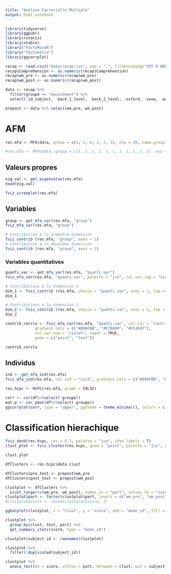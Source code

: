 ```yaml
---
title: "Analyse Factorielle Multiple"
output: html_notebook
---
```


```r
library(tidyverse)
library(ggpubr)
library(rstatix)
library(xtable)
library("FactoMineR")
library("factoextra")
library(ggcorrplot)

recap <- read.csv2("data/recap.csv", sep = ",", fileEncoding="UTF-8-BOM", row.names = 1)
recap$Comprehension <- as.numeric(recap$Comprehension)
recap$wm_pre <- as.numeric(recap$wm_pre)
recap$wm_post <- as.numeric(recap$wm_post)

data <- recap %>%
  filter(groupe == "epuisement") %>%
  select(-id_subject, -back_1_level, -back_2_level, -oxford, -sexe, -age, -groupe)

prepost <- data %>% select(wm_pre, wm_post)

```


# AFM

```r
res.mfa <- MFA(data, group = c(1, 1, 6, 1, 2, 3), ncp = 20, name.group = c("Frappe", "Groupe", "Subjective", "Comprehension", "WM", "Transcription"), type = c("s", "n", "s", "s", "s", "s"))

#res.mfa <- MFA(data, group = c(1, 1, 1, 1, 1, 1, 1, 1, 1, 2, 3), ncp = 20, name.group = c("Frappe", "Groupe", "Pre_motiv", "Mem_diffic", "Transc_diffic", "Quest_diffic", "Fatigue", "Recommencer", "Comprehension", "WM", "Transcription"), type = c("s", "n", "s", "s", "s", "s", "s", "s", "s", "s", "s"))

```

## Valeurs propres

```r
eig.val <- get_eigenvalue(res.mfa)
head(eig.val)
```

```r
fviz_screeplot(res.mfa)
```

## Variables

```r
group <- get_mfa_var(res.mfa, "group")
fviz_mfa_var(res.mfa, "group")
```

```r
# Contribution à la première dimension
fviz_contrib (res.mfa, "group", axes = 1)
# Contribution à la deuxième dimension
fviz_contrib (res.mfa, "group", axes = 2)
```


### Variables quantitatives

```r
quanti.var <- get_mfa_var(res.mfa, "quanti.var")
fviz_mfa_var(res.mfa, "quanti.var", palette = "jco", col.var.sup = "violet", repel = TRUE)
```


```r
# Contributions à la dimension 1
dim_1 <- fviz_contrib (res.mfa, choice = "quanti.var", axes = 1, top = 20, palette = "jco")
dim_1
```


```r
# Contributions à la dimension 2
dim_2 <- fviz_contrib (res.mfa, choice = "quanti.var", axes = 2, top = 20, palette = "jco")
dim_2
```

```r
contrib_cercle <- fviz_mfa_var(res.mfa, "quanti.var", col.var = "contrib", 
             gradient.cols = c("#00AFBB", "#E7B800", "#FC4E07"), 
             col.var.sup = "violet", repel = TRUE,
             geom = c("point", "text"))

contrib_cercle
```

## Individus

```r
ind <- get_mfa_ind(res.mfa)
fviz_mfa_ind(res.mfa, col.ind = "cos2", gradient.cols = c("#00AFBB", "#E7B800", "#FC4E07"), repel = TRUE)
```

```r
res.hcpc <- HCPC(res.mfa, graph = FALSE)

corr <- cor(df%>%select(-groupe))
mat.p <- cor_pmat(df%>%select(-groupe))
ggcorrplot(corr, type = "upper", ggtheme = theme_minimal(), colors = c("#6D9EC1", "white", "#E46726"), lab = T, lab_size = 3, p.mat = mat.p)


```

# Classification hierachique

```r
fviz_dend(res.hcpc, cex = 0.7, palette = "jco", show_labels = T)
clust_plot <- fviz_cluster(res.hcpc, geom = "point", palette = "jco", ggtheme = theme_minimal())

```

```r
clust_plot
```


```r
dfClusters <- res.hcpc$data.clust

dfClusters$pre_test <- prepost$wm_pre
dfClusters$post_test <- prepost$wm_post

clustplot <- dfClusters %>%
  pivot_longer(c(wm_pre, wm_post), names_to = "part", values_to = "score")
clustplot$part <- factor(clustplot$part, levels = c("wm_pre", "wm_post"))
#clustplot$score <- round(clustplot$score, 3)

ggbarplot(clustplot, x = "clust", y = "score", add = "mean_sd", fill = "part", position = position_dodge(0.9), facet.by = "test")

```

```r
clustplot %>%
  group_by(clust, test, part) %>%
  get_summary_stats(score, type = "mean_sd")
```

```r
clustplot$subject_id <- rownames(clustplot)

clustplot %>%
  filter(!duplicated(subject_id))

clustplot %>%
  anova_test(dv = score, within = part, between = clust, wid = subject_id)
```



















